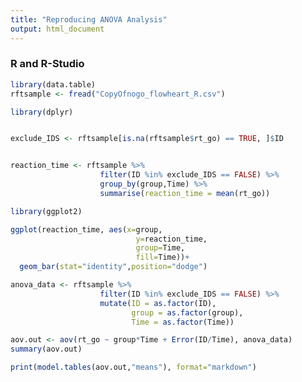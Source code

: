 ```yaml
---
title: "Reproducing ANOVA Analysis"
output: html_document
---
```


### R and R-Studio

```r
library(data.table)
rftsample <- fread("CopyOfnogo_flowheart_R.csv")
```

```r
library(dplyr)


exclude_IDS <- rftsample[is.na(rftsample$rt_go) == TRUE, ]$ID


reaction_time <- rftsample %>%
                    filter(ID %in% exclude_IDS == FALSE) %>%
                    group_by(group,Time) %>%
                    summarise(reaction_time = mean(rt_go))

library(ggplot2)

ggplot(reaction_time, aes(x=group,
                            y=reaction_time,
                            group=Time,
                            fill=Time))+
  geom_bar(stat="identity",position="dodge")

```

```r
anova_data <- rftsample %>%
                    filter(ID %in% exclude_IDS == FALSE) %>%
                    mutate(ID = as.factor(ID),
                           group = as.factor(group),
                           Time = as.factor(Time))

aov.out <- aov(rt_go ~ group*Time + Error(ID/Time), anova_data)
summary(aov.out)
```

```r
print(model.tables(aov.out,"means"), format="markdown")

```

